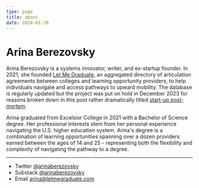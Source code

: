```yaml
---
type: page
title: about
date: 2024-01-30
---
```


# Arina Berezovsky

Arina Berezovsky is a systems innovator, writer, and ex-startup founder. In 2021, she founded [Let Me Graduate](https://letmegraduate.softr.app/), an aggregated directory of articulation agreements between colleges and learning opportunity providers, to help individuals navigate and access pathways to upward mobility. The database is regularly updated but the project was put on hold in December 2023 for reasons broken down in this post rather dramatically titled [start-up post-mortem](https://www.arinaberezovsky.com/posts/start-up%20post-mortem).

Arina graduated from Excelsior College in 2021 with a Bachelor of Science degree. Her professional interests stem from her personal experience navigating the U.S. higher education system. Arina's degree is a combination of learning opportunities spanning over a dozen providers earned between the ages of 14 and 25 - representing both the flexibility and complexity of navigating the pathway to a degree. 

---

- Twitter [@arinaberezovsky](https://twitter.com/arinaberezovsky)
- Substack [@arinaberezovsky](https://arinaberezovsky.substack.com)
- Email arina@letmegraduate.com
